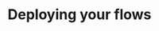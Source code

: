 ---
title: "Deploying your flows"
description: "Workflows let you organize steps into clear, visual sequences that define how events move through your system"
---